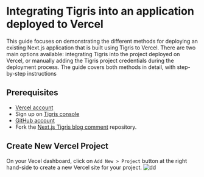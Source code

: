 # Integrating Tigris into an application deployed to Vercel

This guide focuses on demonstrating the different methods for deploying an existing Next.js application that is built using Tigris to Vercel. There are two main options available: integrating Tigris into the project deployed on Vercel, or manually adding the Tigris project credentials during the deployment process. The guide covers both methods in detail, with step-by-step instructions

## Prerequisites

- [Vercel account](https://vercel.com/)
- Sign up on [Tigris console](https://console.preview.tigrisdata.cloud/)
- [GitHub account](https://github.com/)
- Fork the [Next.js Tigris blog comment](https://github.com/tigrisdata-community/next.js-tigris-blog-comment) repository.

## Create New Vercel Project

On your Vecel dashboard, click on `Add New > Project` button at the right hand-side to create a new Vercel site for your project.
![dd](/img/screenshots/create-new-vercel-project.png)

